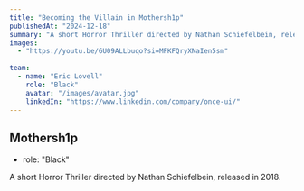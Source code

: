 ```yaml
---
title: "Becoming the Villain in Mothersh1p"
publishedAt: "2024-12-18"
summary: "A short Horror Thriller directed by Nathan Schiefelbein, released in 2018."
images:
  - "https://youtu.be/6U09ALLbuqo?si=MFKFQryXNaIen5sm"
 
team:
  - name: "Eric Lovell"
    role: "Black"
    avatar: "/images/avatar.jpg"
    linkedIn: "https://www.linkedin.com/company/once-ui/"
---
```


## Mothersh1p

- role: "Black"

A short Horror Thriller directed by Nathan Schiefelbein, released in 2018.

